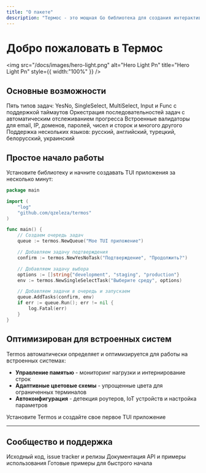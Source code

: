 ```yaml
---
title: "О пакете"
description: "Термос - это мощная Go библиотека для создания интерактивных терминальных пользовательских интерфейсов (TUI). Построенная на основе Bubble Tea, она предоставляет высокоуровневые компоненты для быстрого создания консольных приложений."
---
```


# Добро пожаловать в Термос

<img
  src="/docs/images/hero-light.png"
  alt="Hero Light Pn"
  title="Hero Light Pn"
  style={{ width:"100%" }}
/>

## Основные возможности

<CardGroup cols={2}>
  <Card title="Система задач" icon="list-check" href="/ru/components/tasks">
    Пять типов задач: YesNo, SingleSelect, MultiSelect, Input и Func с поддержкой таймаутов
  </Card>
  <Card title="Система очередей" icon="arrow-right-arrow-left" href="/ru/components/queue">
    Оркестрация последовательностей задач с автоматическим отслеживанием прогресса
  </Card>
  <Card title="Валидация" icon="shield-check" href="/ru/validation/overview">
    Встроенные валидаторы для email, IP, доменов, паролей, чисел и сторок и многого другого
  </Card>
  <Card title="Локализация" icon="globe" href="/ru/customization/colors">
    Поддержка нескольких языков: русский, английский, турецкий, белорусский, украинский
  </Card>
</CardGroup>

## Простое начало работы

Установите библиотеку и начните создавать TUI приложения за несколько минут:

```go
package main

import (
    "log"
    "github.com/qzeleza/termos"
)

func main() {
    // Создаем очередь задач
    queue := termos.NewQueue("Мое TUI приложение")

    // Добавляем задачу подтверждения
    confirm := termos.NewYesNoTask("Подтверждение", "Продолжить?")

    // Добавляем задачу выбора
    options := []string{"development", "staging", "production"}
    env := termos.NewSingleSelectTask("Выберите среду", options)

    // Добавляем задачи в очередь и запускаем
    queue.AddTasks(confirm, env)
    if err := queue.Run(); err != nil {
        log.Fatal(err)
    }
}
```

## Оптимизирован для встроенных систем

Termos автоматически определяет и оптимизируется для работы на встроенных системах:

- **Управление памятью** - мониторинг нагрузки и интернирование строк
- **Адаптивные цветовые схемы** - упрощенные цвета для ограниченных терминалов
- **Автоконфигурация** - детекция роутеров, IoT устройств и настройка параметров

<Card title="Начать работу" icon="rocket" href="/ru/installation">
  Установите Termos и создайте свое первое TUI приложение
</Card>

---

## Сообщество и поддержка

<CardGroup cols={3}>
  <Card title="GitHub" icon="github" href="https://github.com/qzeleza/termos">
    Исходный код, issue tracker и релизы
  </Card>
  <Card title="Go Package" icon="golang" href="https://pkg.go.dev/github.com/qzeleza/termos">
    Документация API и примеры использования
  </Card>
  <Card title="Примеры" icon="code" href="/ru/examples/basic-usage">
    Готовые примеры для быстрого начала
  </Card>
</CardGroup>